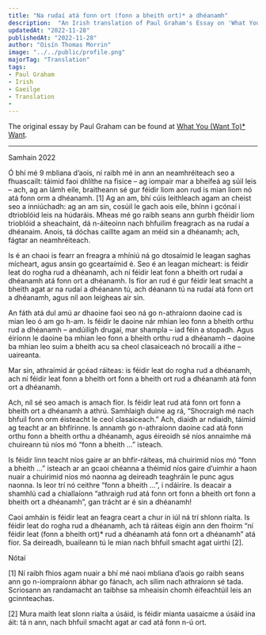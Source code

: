 ---
title: "Na rudaí atá fonn ort (fonn a bheith ort)* a dhéanamh"
description:  "An Irish translation of Paul Graham's Essay on 'What You (Want To)* Want'"
updatedAt: "2022-11-28"
publishedAt: "2022-11-28"
author: "Oisín Thomas Morrin"
image: "../../public/profile.png"
majorTag: "Translation"
tags: 
- Paul Graham
- Irish
- Gaeilge
- Translation
- 
---

The original essay by Paul Graham can be found at [What You (Want To)* Want](http://www.paulgraham.com/want.html).

---

Samhain 2022

Ó bhí mé 9 mbliana d’aois, ní raibh mé in ann an neamhréiteach seo a fhuascailt: táimid faoi dhlíthe na fisice – ag iompair mar a bheifeá ag súil leis – ach, ag an lámh eile, braitheann sé gur féidir liom aon rud is mian liom nó atá fonn orm a dhéanamh. [1] Ag an am, bhí cúis leithleach agam an cheist seo a inniúchadh: ag an am sin, cosúil le gach aois eile, bhínn i gcónaí i dtrioblóid leis na húdaráis. Mheas mé go raibh seans ann gurbh fhéidir liom trioblóid a sheachaint, dá n-áiteoinn nach bhfuilim freagrach as na rudaí a dhéanaim. Anois, tá dóchas caillte agam an méid sin a dhéanamh; ach, fágtar an neamhréiteach.

Is é an chaoi is fearr an freagra a mhíniú ná go dtosaímid le leagan saghas mícheart, agus ansin go gceartaímid é. Seo é an leagan mícheart: is féidir leat do rogha rud a dhéanamh, ach ní féidir leat fonn a bheith ort rudaí a dhéanamh atá fonn ort a dhéanamh. Is fíor an rud é gur féidir leat smacht a bheith agat ar na rudaí a dhéanann tú, ach déanann tú na rudaí atá fonn ort a dhéanamh, agus níl aon leigheas air sin.

An fáth atá dul amú ar dhaoine faoi seo ná go n-athraíonn daoine cad is mian leo ó am go h-am. Is féidir le daoine nár mhian leo fonn a bheith orthu rud a dhéanamh – andúiligh drugaí, mar shampla – iad féin a stopadh. Agus éiríonn le daoine ba mhian leo fonn a bheith orthu rud a dhéanamh – daoine ba mhian leo suim a bheith acu sa cheol clasaiceach nó brocailí a ithe – uaireanta.

Mar sin, athraímid ár gcéad ráiteas: is féidir leat do rogha rud a dhéanamh, ach ní féidir leat fonn a bheith ort fonn a bheith ort rud a dhéanamh atá fonn ort a dhéanamh.

Ach, níl sé seo amach is amach fíor. Is féidir leat rud atá fonn ort fonn a bheith ort a dhéanamh a athrú. Samhlaigh duine ag rá, “Shocraigh mé nach bhfuil fonn orm éisteacht le ceol clasaiceach.” Ach, diaidh ar ndiaidh, táimid ag teacht ar an bhfírinne. Is annamh go n-athraíonn daoine cad atá fonn orthu fonn a bheith orthu a dhéanamh, agus éireoidh sé níos annaimhe má chuireann tú níos mó “fonn a bheith …” isteach.

Is féidir linn teacht níos gaire ar an bhfir-ráiteas, má chuirimid níos mó “fonn a bheith …” isteach ar an gcaoi chéanna a théimid níos gaire d’uimhir a haon nuair a chuirimid níos mó naonna ag deireadh teaghráin le punc agus naonna. Is leor trí nó ceithre “fonn a bheith …”, i ndáiríre. Is deacair a shamhlú cad a chiallaíonn “athraigh rud atá fonn ort fonn a bheith ort fonn a bheith ort a dhéanamh”, gan trácht ar é sin a dhéanamh!

Caoi amháin is féidir leat an feagra ceart a chur in iúl ná trí shlonn rialta. Is féidir leat do rogha rud a dhéanamh, ach tá ráiteas éigin ann den fhoirm “ní féidir leat (fonn a bheith ort)* rud a dhéanamh atá fonn ort a dhéanamh” atá fíor. Sa deireadh, buaileann tú le mian nach bhfuil smacht agat uirthi [2].

Nótaí

[1] Ní raibh fhios agam nuair a bhí mé naoi mbliana d’aois go raibh seans ann go n-iompraíonn ábhar go fánach, ach sílim nach athraíonn sé tada. Scriosann an randamacht an taibhse sa mheaisín chomh éifeachtúil leis an gcinnteachas.

[2] Mura maith leat slonn rialta a úsáid, is féidir mianta uasaicme a úsáid ina áit: tá n ann, nach bhfuil smacht agat ar cad atá fonn n-ú ort.